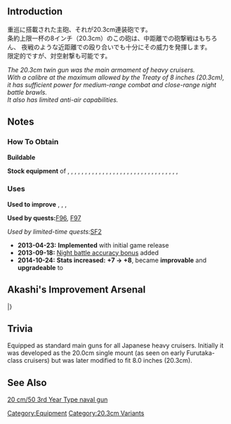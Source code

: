 
{{EquipmentInfo|6}}

==Introduction==
重巡に搭載された主砲、それが20.3cm連装砲です。<br />
条約上限一杯の8インチ（20.3cm）のこの砲は、中距離での砲撃戦はもちろん、
夜戦のような近距離での殴り合いでも十分にその威力を発揮します。<br />
限定的ですが、対空射撃も可能です。

''The 20.3cm twin gun was the main armament of heavy cruisers.<br> With a calibre at the maximum allowed by the Treaty of 8 inches (20.3cm), it has sufficient power for medium-range combat and close-range night battle brawls.<br> It also has limited anti-air capabilities.''

==Notes==
<div class="mw-collapsible"><h3>How To Obtain</h3>
<div class="mw-collapsible-content">
'''Buildable'''

'''Stock equipment''' of {{Ship/Link|Aoba Kai}}, {{Ship/Link|Aoba}}, {{Ship/Link|Ashigara Kai}}, {{Ship/Link|Ashigara}}, {{Ship/Link|Atago Kai}}, {{Ship/Link|Atago}}, {{Ship/Link|Chikuma Kai}}, {{Ship/Link|Chikuma}}, {{Ship/Link|Choukai Kai}}, {{Ship/Link|Choukai}}, {{Ship/Link|Furutaka Kai}}, {{Ship/Link|Furutaka}}, {{Ship/Link|Haguro Kai}}, {{Ship/Link|Haguro}}, {{Ship/Link|Kako Kai}}, {{Ship/Link|Kako}}, {{Ship/Link|Kinugasa Kai}}, {{Ship/Link|Kinugasa}}, {{Ship/Link|Kumano Kai}}, {{Ship/Link|Kumano}}, {{Ship/Link|Maya}}, {{Ship/Link|Mikuma}}, {{Ship/Link|Mogami Kai}}, {{Ship/Link|Myoukou Kai}}, {{Ship/Link|Myoukou}}, {{Ship/Link|Nachi Kai}}, {{Ship/Link|Nachi}}, {{Ship/Link|Suzuya Kai}}, {{Ship/Link|Suzuya}}, {{Ship/Link|Takao Kai}}, {{Ship/Link|Takao}}, {{Ship/Link|Tone Kai}}, {{Ship/Link|Tone}}

</div></div>

<div class="mw-collapsible"><h3>Uses</h3>
<div class="mw-collapsible-content">
'''Used to improve''' {{Equipment/Link|20.3cm Twin Gun Mount}}, {{Equipment/Link|203mm/53 Twin Gun Mount}}, {{Equipment/Link|8inch Triple Gun Mount Mk.9}}, {{Equipment/Link|8inch Triple Gun Mount Mk.9 mod.2}}

'''Used by quests: '''[[Quests#F96|F96]], [[Quests#F97|F97]]

''Used by limited-time quests: ''[[Quests/Seasonal#SF2|SF2]]

</div></div>


<div class="mw-collapsible><h3>Updates History</h3>
<div class="mw-collapsible-content>
* '''2013-04-23:''' '''Implemented''' with initial game release
* '''2013-09-18:''' [[Accuracy, Evasion and Criticals#Night_Battles|Night battle accuracy bonus]] added
* '''2014-10-24:''' '''Stats increased:'''  '''{{Firepower}}+7 → {{Firepower}}+8 ''', became '''improvable''' and '''upgradeable''' to {{Equipment/Link|20.3cm (No.2) Twin Gun Mount}}
</div></div>

==Akashi's Improvement Arsenal==
{{AkashiWorkshop}}
{{AkashiWorkshopLine
|Name=20.3cm Twin Gun Mount
|ItemType=RedGunMedium
|Fuel=10
|Ammo=90
|Steel=120
|Baux=0
|Mats0-5=1/2
|Mats6-9=2/3
|Mats10=2/5
|Screws0-5=2/3
|Screws6-9=2/3
|Screws10=4/10
|EquipConsume0-5=-
|EquipConsume6-9=1
|EquipConsume10=2
|Sun=✓
|Mon=K
|Tue=K
|Wed=K
|Thu=✓
|Fri=✓
|Sat=✓
|2ndShip=[[Aoba]]<br>[[Kinugasa]]
|Notes=Can be upgraded to [[20.3cm(no.2) Twin Gun Mount]]
}}
|}

==Trivia==
Equipped as standard main guns for all Japanese heavy cruisers. Initially it was developed as the 20.0cm single mount (as seen on early Furutaka-class cruisers) but was later modified to fit 8.0 inches (20.3cm).

==See Also==
[[wikipedia:20 cm/50 3rd Year Type naval gun|20 cm/50 3rd Year Type naval gun]]
{{Equipmentlist}}
[[Category:Equipment]]
[[Category:20.3cm Variants]]